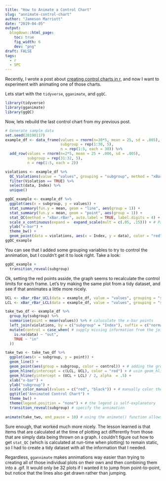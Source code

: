 ```yaml
---
title: "How to Animate a Control Chart"
slug: "annimate-control-chart"
author: "Jameson Marriott"
date: "2019-04-05"
output:
  blogdown::html_page:
    toc: true
    fig_width: 6
    dev: "png"
draft: FALSE
tags:
  - r
  - SPC
---
```


Recently, I wrote a post about [creating control charts in r](https://jmarriott.com/posts/testing-ggqc/), and now I want to experiment with animating one of those charts.

Lets start with the `tidyverse`, `gganimate`, and `ggQC`. 

```r
library(tidyverse)
library(gganimate)
library(ggQC)
```

Now, lets rebuild the last control chart from my previous post. 

```r
# Generate sample data
set.seed(20190117)
example_df <- data_frame(values = rnorm(n=30*5, mean = 25, sd = .005),
                         subgroup = rep(1:30, 5),
                         n = rep(1:5, each = 30)) %>%
  add_row(values = rnorm(n=2*5, mean = 25 + .006, sd = .005),
          subgroup = rep(31:32, 5),
          n = rep(1:5, each = 2)) 

violations <- example_df %>%
  QC_Violations(value = "values", grouping = "subgroup", method = "xBar.rBar") %>%
  filter(Violation == TRUE) %>%
  select(data, Index) %>%
  unique()

ggQC_example <- example_df %>%
  ggplot(aes(x = subgroup, y = values)) +
  stat_summary(fun.y = mean, geom = "line", aes(group = 1)) +
  stat_summary(fun.y = mean, geom = "point", aes(group = 1)) +
  stat_QC(method = "xBar.rBar", auto.label = TRUE, label.digits = 4) +
  scale_x_continuous(expand =  expand_scale(mult = c(.05, .15))) + # Pad the x-axis for the labels
  ylab("x-bar") +
  theme_bw() +
  geom_point(data = violations, aes(x = Index, y = data), color = "red", group = 1)
ggQC_example
```

You can see that I added some grouping variables to try to control the annimation, but I couldn't get it to look right. Take a look: 

```r
ggQC_example +
  transition_reveal(subgroup)
```

Ok, setting the red points asside, the graph seems to recalculate the control limits for each frame. Let's try making the same plot from a tidy dataset, and see if that annimates a little more nicely. 

```r
UCL <- xBar_rBar_UCL(data = example_df, value = "values", grouping = "subgroup")
LCL <- xBar_rBar_LCL(data = example_df, value = "values", grouping = "subgroup")

take_two_df <- example_df %>%
  group_by(subgroup) %>%
  summarise(point = mean(values)) %>% # caluculate the x-bar points
  left_join(violations, by = c("subgroup" = "Index"), suffix = c("normal", "violation")) %>% # add the information about which points are out-of-control
  mutate(control = case_when( # supply missing information from the join
    is.na(data) ~ "out", 
    TRUE ~ "in"
  ))

take_two <- take_two_df %>%
  ggplot(aes(x = subgroup, y = point)) +
  geom_line() +
  geom_point(aes(group = subgroup, color = control)) + # adding the group aes keeps the points from dissapearing
  geom_hline(yintercept = c(LCL, UCL), color = "red") + # usin geom_hline keeps the line from annimating
  geom_hline(yintercept = (UCL + LCL) / 2, alpha  = .5) +
  xlab("x-bar") +
  ylab("subgroup") +
  scale_color_manual(values = c("red", "black")) + # manually color the in-control vs out-of-control points
  ggtitle("Annimated Control Chart") +
  theme_bw() +
  theme(legend.position = "none") + # the legend is self-explanatory
  transition_reveal(subgroup) # specify the annimation
  
animate(take_two, end_pause = 10) # using the animate() function allows me to set the end_pause
```

Sure enough, that worked much more nicely. The lesson learned is that items that are calculated at the time of plotting act differently from those that are simply data being thrown on a graph. I couldn't figure out how to get `stat_QC` (which is calculated at run-time when plotting) to remain static, so I had to create a tidy dataset with all the information that I needed.

Regardless, `ggannimate` makes annimations way easier than trying to creating all of those individual plots on their own and then combining them into a .gif. It would only be 32 plots if I wanted it to jump from point-to-point, but notice that the lines also get drawn rather than jumping. 